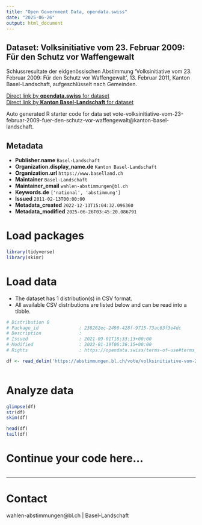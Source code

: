 ```yaml
---
title: "Open Government Data, opendata.swiss"
date: "2025-06-26"
output: html_document
---
```


## Dataset: Volksinitiative vom 23. Februar 2009: Für den Schutz vor Waffengewalt

Schlussresultate der eidgenössischen Abstimmung 'Volksinitiative vom 23. Februar 2009: Für den Schutz vor Waffengewalt', 13. Februar 2011, Kanton Basel-Landschaft, aufgeschlüsselt nach Gemeinden.

[Direct link by **opendata.swiss** for dataset](https://opendata.swiss/de/dataset/volksinitiative-vom-23-februar-2009-fur-den-schutz-vor-waffengewalt1)<br>
[Direct link by **Kanton Basel-Landschaft** for dataset](https://abstimmungen.bl.ch/vote/volksinitiative-vom-23-februar-2009-fuer-den-schutz-vor-waffengewalt/data)

Auto generated R starter code for data set vote-volksinitiative-vom-23-februar-2009-fuer-den-schutz-vor-waffengewalt@kanton-basel-landschaft.

## Metadata

- **Publisher.name** `Basel-Landschaft`
- **Organization.display_name.de** `Kanton Basel-Landschaft`
- **Organization.url** `https://www.baselland.ch`
- **Maintainer** `Basel-Landschaft`
- **Maintainer_email** `wahlen-abstimmungen@bl.ch`
- **Keywords.de** `['national', 'abstimmung']`
- **Issued** `2011-02-13T00:00:00`
- **Metadata_created** `2022-12-13T15:04:32.096360`
- **Metadata_modified** `2025-06-26T03:45:20.086791`


# Load packages

```r

library(tidyverse)
library(skimr)

```

# Load data

-   The dataset has 1 distribution(s) in CSV format.
-   All available CSV distributions are listed below and can be read into a tibble.

```r

# Distribution 0
# Package_id               : 238262ec-2490-428f-9715-73ac63f3e4dc
# Description              : 
# Issued                   : 2021-09-01T18:33:13+00:00
# Modified                 : 2022-01-19T06:36:15+00:00
# Rights                   : https://opendata.swiss/terms-of-use#terms_by

df <- read_delim('https://abstimmungen.bl.ch/vote/volksinitiative-vom-23-februar-2009-fuer-den-schutz-vor-waffengewalt/data-csv')



```

# Analyze data

```r

glimpse(df)
str(df)
skim(df)

head(df)
tail(df)

```

# Continue your code here...

```r

```

------------------------------------------------------------------------

# Contact

wahlen-abstimmungen@bl.ch | Basel-Landschaft
